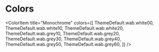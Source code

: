 

<Meta title="Paygreen | Colors" />

# Colors

<ColorPalette>
  <ColorItem title="Primary" subtitle="Main" colors={[ThemeDefault.color.primary.main]} />
  <ColorItem title="Primary" subtitle="Light" colors={[ThemeDefault.color.primary.light]} />
  <ColorItem title="Primary" subtitle="Gradient Base" colors={[
      ThemeDefault.color.primary.gradientBase, ThemeDefault.color.primary.gradientShade]} />
  
  <ColorItem title="Secondary" subtitle="Main" colors={[ThemeDefault.color.secondary.main]} />
  <ColorItem title="Secondary" subtitle="Light" colors={[ThemeDefault.color.secondary.light]} />
  <ColorItem title="Secondary" subtitle="Gradient Base" colors={[ThemeDefault.color.secondary.gradientBase, ThemeDefault.color.secondary.gradientShade]} />
  
  <ColorItem title="Tertiary" subtitle="Main" colors={[ThemeDefault.color.tertiary.main]} />
  <ColorItem title="Tertiary" subtitle="Light" colors={[ThemeDefault.color.tertiary.light]} />
  <ColorItem title="Tertiary" subtitle="Gradient Base" colors={[ThemeDefault.color.tertiary.gradientBase, ThemeDefault.color.tertiary.gradientShade]} />
  
  <ColorItem title="Quaternary" subtitle="Main" colors={[ThemeDefault.color.quaternary.main]} />
  <ColorItem title="Quaternary" subtitle="Light" colors={[ThemeDefault.color.quaternary.light]} />
  <ColorItem title="Quaternary" subtitle="Gradient Base" colors={[ThemeDefault.color.quaternary.gradientBase, ThemeDefault.color.quaternary.gradientShade]} />
  
  <ColorItem
    title="Monochrome"
    colors={[
      ThemeDefault.wab.white00,
      ThemeDefault.wab.white10,
      ThemeDefault.wab.white20,
      ThemeDefault.wab.grey10,
      ThemeDefault.wab.grey20,
      ThemeDefault.wab.grey30,
      ThemeDefault.wab.grey40,
      ThemeDefault.wab.grey50,
      ThemeDefault.wab.grey60,
    ]}
  />
</ColorPalette>
